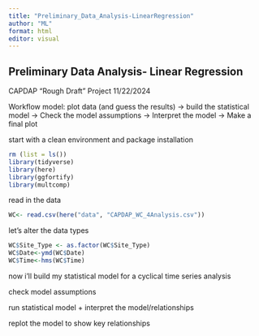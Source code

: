 ```yaml
---
title: "Preliminary_Data_Analysis-LinearRegression"
author: "ML"
format: html
editor: visual
---
```


## Preliminary Data Analysis- Linear Regression

CAPDAP "Rough Draft" Project 11/22/2024

Workflow model: plot data (and guess the results) → build the statistical model → Check the model assumptions → Interpret the model → Make a final plot

start with a clean environment and package installation

```r
rm (list = ls())
library(tidyverse)
library(here)
library(ggfortify)
library(multcomp)
```

read in the data

```r
WC<- read.csv(here("data", "CAPDAP_WC_4Analysis.csv"))
```

let's alter the data types

```r
WC$Site_Type <- as.factor(WC$Site_Type)
WC$Date<-ymd(WC$Date)
WC$Time<-hms(WC$Time)
```

now i'll build my statistical model for a cyclical time series analysis

check model assumptions

run statistical model + interpret the model/relationships

replot the model to show key relationships

